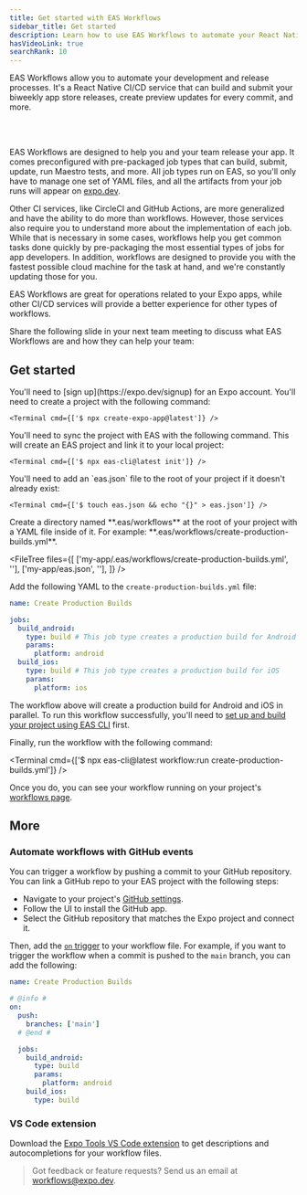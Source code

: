 ```yaml
---
title: Get started with EAS Workflows
sidebar_title: Get started
description: Learn how to use EAS Workflows to automate your React Native CI/CD development and release processes.
hasVideoLink: true
searchRank: 10
---
```



EAS Workflows allow you to automate your development and release processes. It's a React Native CI/CD service that can build and submit your biweekly app store releases, create preview updates for every commit, and more.

<VideoBoxLink
  videoId="OJ2u9tQCpr4"
  title="Watch: Get Started with EAS Workflows"
  description="Learn how to automate some of the most common processes that every app development team must tackle: creating development builds, publishing preview updates, and deploying to production."
/>

<br />
<br />

<Collapsible summary="How do workflows compare to other CI services?">

EAS Workflows are designed to help you and your team release your app. It comes preconfigured with pre-packaged job types that can build, submit, update, run Maestro tests, and more. All job types run on EAS, so you'll only have to manage one set of YAML files, and all the artifacts from your job runs will appear on [expo.dev](https://expo.dev/).

Other CI services, like CircleCI and GitHub Actions, are more generalized and have the ability to do more than workflows. However, those services also require you to understand more about the implementation of each job. While that is necessary in some cases, workflows help you get common tasks done quickly by pre-packaging the most essential types of jobs for app developers. In addition, workflows are designed to provide you with the fastest possible cloud machine for the task at hand, and we're constantly updating those for you.

EAS Workflows are great for operations related to your Expo apps, while other CI/CD services will provide a better experience for other types of workflows.

</Collapsible>

<Collapsible summary="Considering Workflows? Share the following slide in your next team meeting">
Share the following slide in your next team meeting to discuss what EAS Workflows are and how they can help your team:

<DownloadSlide
  title="EAS Workflows CI/CD sync slide"
  description="Learn the benefits of using EAS Workflows to automate your CI/CD processes."
  imageUrl="/static/images/eas-workflows/eas-worfklows-slide.png"
/>
</Collapsible>

## Get started

<Prerequisites numberOfRequirements={4}>
  <Requirement number={1} title="Sign up for an Expo account">
    You'll need to [sign up](https://expo.dev/signup) for an Expo account.
  </Requirement>
  <Requirement number={2} title="Create a project">
    You'll need to create a project with the following command:

    <Terminal cmd={['$ npx create-expo-app@latest']} />

  </Requirement>
  <Requirement number={3} title="Sync the project with EAS">
    You'll need to sync the project with EAS with the following command. This will create an EAS project and link it to your local project:

    <Terminal cmd={['$ npx eas-cli@latest init']} />

  </Requirement>
  <Requirement number={4} title="Add eas.json">
    You'll need to add an `eas.json` file to the root of your project if it doesn't already exist:

    <Terminal cmd={['$ touch eas.json && echo "{}" > eas.json']} />

  </Requirement>
</Prerequisites>

<Step label="1">
  Create a directory named **.eas/workflows** at the root of your project with a YAML file inside of
  it. For example: **.eas/workflows/create-production-builds.yml**.

  <FileTree
  files={[
    ['my-app/.eas/workflows/create-production-builds.yml', ''],
    ['my-app/eas.json', ''],
  ]}
/>
</Step>

<Step label="2">

Add the following YAML to the `create-production-builds.yml` file:

```yaml .eas/workflows/create-production-builds.yml
name: Create Production Builds

jobs:
  build_android:
    type: build # This job type creates a production build for Android
    params:
      platform: android
  build_ios:
    type: build # This job type creates a production build for iOS
    params:
      platform: ios
```

The workflow above will create a production build for Android and iOS in parallel. To run this workflow successfully, you'll need to [set up and build your project using EAS CLI](/build/setup/) first.

</Step>

<Step label="3">

Finally, run the workflow with the following command:

<Terminal cmd={['$ npx eas-cli@latest workflow:run create-production-builds.yml']} />

Once you do, you can see your workflow running on your project's [workflows page](https://expo.dev/accounts/[account]/projects/[projectName]/workflows).

</Step>

## More

### Automate workflows with GitHub events

You can trigger a workflow by pushing a commit to your GitHub repository. You can link a GitHub repo to your EAS project with the following steps:

- Navigate to your project's [GitHub settings](https://expo.dev/accounts/%5Baccount%5D/projects/%5BprojectName%5D/github).
- Follow the UI to install the GitHub app.
- Select the GitHub repository that matches the Expo project and connect it.

Then, add the [`on` trigger](/eas/workflows/syntax/#on) to your workflow file. For example, if you want to trigger the workflow when a commit is pushed to the `main` branch, you can add the following:

```yaml .eas/workflows/create-production-builds.yml
name: Create Production Builds

# @info #
on:
  push:
    branches: ['main']
  # @end #

  jobs:
    build_android:
      type: build
      params:
        platform: android
    build_ios:
      type: build
```

### VS Code extension

Download the [Expo Tools VS Code extension](https://marketplace.visualstudio.com/items?itemName=expo.vscode-expo-tools) to get descriptions and autocompletions for your workflow files.

> Got feedback or feature requests? Send us an email at workflows@expo.dev.

